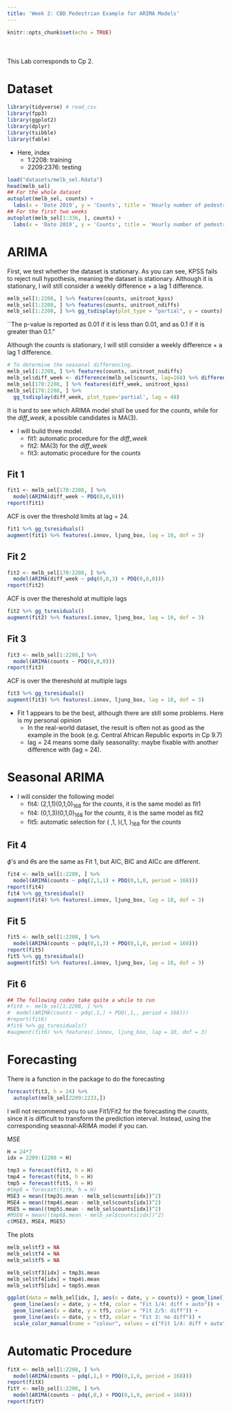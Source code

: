 ```yaml
---
title: 'Week 2: CBD Pedestrian Example for ARIMA Models'
---
```


<div style="margin-bottom:50px;">
```r
knitr::opts_chunk$set(echo = TRUE)
```

</div>


This Lab corresponds to Cp 2.


# Dataset

```r
library(tidyverse) # read_csv
library(fpp3)
library(ggplot2)
library(dplyr)
library(tsibble)
library(fable)
```

* Here, index 
  + 1:2208: training
  + 2209:2376: testing


```r
load("datasets/melb_sel.Rdata")
head(melb_sel)
## For the whole dataset
autoplot(melb_sel, counts) + 
  labs(x = 'Date 2019', y = 'Counts', title = 'Hourly number of pedestrians in Melbourne Central')
## For the first two weeks
autoplot(melb_sel[1:336, ], counts) + 
  labs(x = 'Date 2019', y = 'Counts', title = 'Hourly number of pedestrians in Melbourne Central')
```

# ARIMA

First, we test whether the dataset is stationary. As you can see, KPSS fails to reject null hypothesis, meaning the dataset is stationary. Although it is stationary, I will still consider a weekly difference + a lag 1 difference. 
```r
melb_sel[1:2208, ] %>% features(counts, unitroot_kpss)
melb_sel[1:2208, ] %>% features(counts, unitroot_ndiffs)
melb_sel[1:2208, ] %>% gg_tsdisplay(plot_type = "partial", y = counts)
```
``The p-value is reported as 0.01 if it is less than 0.01, and as 0.1 if it is greater than 0.1."



Although the *counts* is stationary, I will still consider a weekly difference + a lag 1 difference.

```r
# To determine the seasonal differencing. 
melb_sel[1:2208, ] %>% features(counts, unitroot_nsdiffs)
melb_sel$diff_week <- difference(melb_sel$counts, lag=168) %>% difference(lag = 1)
melb_sel[170:2208, ] %>% features(diff_week, unitroot_kpss)
melb_sel[170:2208, ] %>% 
  gg_tsdisplay(diff_week, plot_type='partial', lag = 48)
```

It is hard to see which ARIMA model shall be used for the *counts*, while for the *diff_week*, a possible candidates is MA(3).

* I will build three model.
  + fit1: automatic procedure for the *diff_week*
  + fit2: MA(3) for the *diff_week*
  + fit3: automatic procedure for the *counts*


## Fit 1 

```r
fit1 <- melb_sel[170:2208, ] %>%
  model(ARIMA(diff_week ~ PDQ(0,0,0)))
report(fit1)
```

ACF is over the threshold limits at lag = 24.
```r
fit1 %>% gg_tsresiduals()
augment(fit1) %>% features(.innov, ljung_box, lag = 10, dof = 3)
```

## Fit 2
```r
fit2 <- melb_sel[170:2208, ] %>% 
  model(ARIMA(diff_week ~ pdq(0,0,3) + PDQ(0,0,0)))
report(fit2)
```

ACF is over the thereshold at multiple lags
```r
fit2 %>% gg_tsresiduals()
augment(fit2) %>% features(.innov, ljung_box, lag = 10, dof = 3)
```

## Fit 3

```r
fit3 <- melb_sel[1:2208,] %>% 
  model(ARIMA(counts ~ PDQ(0,0,0)))
report(fit3)
```

ACF is over the thereshold at multiple lags
```r
fit3 %>% gg_tsresiduals()
augment(fit3) %>% features(.innov, ljung_box, lag = 10, dof = 3)
```
* Fit 1 appears to be the best, although there are still some problems. Here is my personal opinion
  + In the real-world dataset, the result is often not as good as the example in the book (e.g. Central African Republic exports in Cp 9.7)
  + lag = 24 means some daily seasonality: maybe fixable with another difference with (lag = 24). 


# Seasonal ARIMA

* I will consider the following model
  + fit4: (2,1,1)(0,1,0)$_{168}$ for the *counts*, it is the same model as fit1
  + fit4: (0,1,3)(0,1,0)$_{168}$ for the *counts*, it is the same model as fit2
  + fit5: automatic selection for ( ,1, )(,1, )$_168$ for the *counts*

## Fit 4 
$\phi$'s and $\theta$s are the same as Fit 1, but AIC, BIC and AICc are different. 
```r
fit4 <- melb_sel[1:2208, ] %>% 
  model(ARIMA(counts ~ pdq(2,1,1) + PDQ(0,1,0, period = 168)))
report(fit4)
fit4 %>% gg_tsresiduals()
augment(fit4) %>% features(.innov, ljung_box, lag = 10, dof = 3)
```  

## Fit 5 
```r
fit5 <- melb_sel[1:2208, ] %>% 
  model(ARIMA(counts ~ pdq(0,1,3) + PDQ(0,1,0, period = 168)))
report(fit5)
fit5 %>% gg_tsresiduals()
augment(fit5) %>% features(.innov, ljung_box, lag = 10, dof = 3)
```  


## Fit 6 
```r
## The following codes take quite a while to run
#fit6 <- melb_sel[1:2208, ] %>% 
#  model(ARIMA(counts ~ pdq(,1,) + PDQ(,1,, period = 168)))
#report(fit6)
#fit6 %>% gg_tsresiduals()
#augment(fit6) %>% features(.innov, ljung_box, lag = 10, dof = 3)
```  



# Forecasting

There is a function in the package to do the forecasting
```r
forecast(fit3, h = 24) %>%
  autoplot(melb_sel[2209:2233,])
```  

I will not recommend you to use Fit1/Fit2 for the forecasting the *counts*, since it is difficult to transform the prediction interval. Instead, using the corresponding seasonal-ARIMA model if you can. 

MSE
```r
H = 24*7
idx = 2209:(2208 + H)

tmp3 = forecast(fit3, h = H)
tmp4 = forecast(fit4, h = H)
tmp5 = forecast(fit5, h = H)
#tmp6 = forecast(fit6, h = H)
MSE3 = mean((tmp3$.mean - melb_sel$counts[idx])^2)
MSE4 = mean((tmp4$.mean - melb_sel$counts[idx])^2)
MSE5 = mean((tmp5$.mean - melb_sel$counts[idx])^2)
#MSE6 = mean((tmp6$.mean - melb_sel$counts[idx])^2)
c(MSE3, MSE4, MSE5)
```

The plots
```r
melb_sel$tf3 = NA
melb_sel$tf4 = NA
melb_sel$tf5 = NA

melb_sel$tf3[idx] = tmp3$.mean
melb_sel$tf4[idx] = tmp4$.mean
melb_sel$tf5[idx] = tmp5$.mean

ggplot(data = melb_sel[idx, ], aes(x = date, y = counts)) + geom_line() +
  geom_line(aes(x = date, y = tf4, color = "Fit 1/4: diff + auto")) + 
  geom_line(aes(x = date, y = tf5, color = "Fit 2/5: diff")) + 
  geom_line(aes(x = date, y = tf3, color = "Fit 3: no diff")) + 
  scale_color_manual(name = "colour", values = c("Fit 1/4: diff + auto" = "red", "Fit 2/5: diff" = "green", "Fit 3: no diff" = "blue"))
```


# Automatic Procedure
```r
fitX <- melb_sel[1:2208, ] %>% 
  model(ARIMA(counts ~ pdq(,1,) + PDQ(0,1,0, period = 168)))
report(fitX)
fitY <- melb_sel[1:2208, ] %>% 
  model(ARIMA(counts ~ pdq(,0,) + PDQ(0,1,0, period = 168)))
report(fitY)
```



